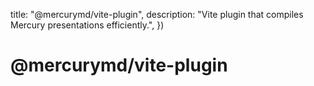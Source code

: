
  title: "@mercurymd/vite-plugin",
  description: "Vite plugin that compiles Mercury presentations efficiently.",
})

# \@mercurymd/vite-plugin
